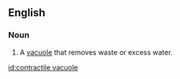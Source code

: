 ==English==

===Noun===
{{en-noun|sg=[[contractile]] [[vacuole]]}}

# {{context|cell biology}} A [[vacuole]] that removes waste or excess water.

[[id:contractile vacuole]]